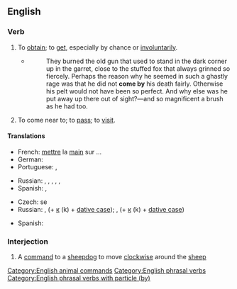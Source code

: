 ==English==

===Verb===
{{en-verb|comes by|coming by|came by}}

# {{lb|en|transitive}} To [[obtain]]; to [[get]], especially by chance or [[involuntarily]].
#: {{ux|en|A loyal friend is hard to '''come by'''.&emsp; {{nowrap|Somehow he '''came by''' a substantial fortune.}}}}
#* {{RQ:RJfrs AmtrPqr|1|030}}
#*: They burned the old gun that used to stand in the dark corner up in the garret, close to the stuffed fox that always grinned so fiercely. Perhaps the reason why he seemed in such a ghastly rage was that he did not '''come by''' his death fairly. Otherwise his pelt would not have been so perfect. And why else was he put away up there out of sight?—and so magnificent a brush as he had too.
# {{lb|en|intransitive}} To come near to; to [[pass]]; to [[visit]].
#: {{ux|en|Your beau '''came by''' while you were shopping.}}

====Translations====
{{trans-top|to get (''trans.'')}}
* French: [[mettre]] la [[main]] sur ...
* German: {{t+|de|bekommen}}
* Portuguese: {{t+|pt|encontrar}}, {{t+|pt|pilhar}}
{{trans-mid}}
* Russian: {{t+|ru|добыва́ть|impf}}, {{t+|ru|добы́ть|pf}}, {{t+|ru|достава́ть|impf}}, {{t+|ru|доста́ть|pf}}, {{t+|ru|получа́ть|impf}}, {{t+|ru|получи́ть|pf}}
* Spanish: {{t+|es|encontrar}}, {{t+|es|hallar}}
{{trans-bottom}}

{{trans-top|to pass or visit (''intrans.'')}}
* Czech: {{t|cs|stavit}} se
* Russian: {{t+|ru|заходи́ть|impf}}, {{t+|ru|зайти́|pf}} (+ [[к]] (k) + [[dative case]]); {{t+|ru|загля́дывать|impf}}, {{t+|ru|загляну́ть|pf}} (+ [[к]] (k) + [[dative case]])
{{trans-mid}}
* Spanish: {{t+|es|visitar}}
{{trans-bottom}}

===Interjection===
{{en-interjection}}

# A [[command]] to a [[sheepdog]] to move [[clockwise]] around the [[sheep]]

[[Category:English animal commands]]
[[Category:English phrasal verbs]]
[[Category:English phrasal verbs with particle (by)]]
